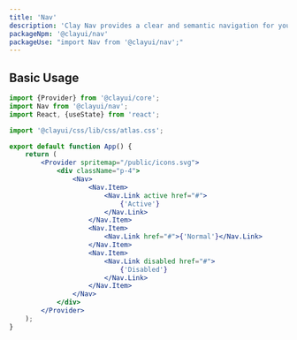 ```yaml
---
title: 'Nav'
description: 'Clay Nav provides a clear and semantic navigation for your site'
packageNpm: '@clayui/nav'
packageUse: "import Nav from '@clayui/nav';"
---
```


## Basic Usage

```jsx preview
import {Provider} from '@clayui/core';
import Nav from '@clayui/nav';
import React, {useState} from 'react';

import '@clayui/css/lib/css/atlas.css';

export default function App() {
	return (
		<Provider spritemap="/public/icons.svg">
			<div className="p-4">
				<Nav>
					<Nav.Item>
						<Nav.Link active href="#">
							{'Active'}
						</Nav.Link>
					</Nav.Item>
					<Nav.Item>
						<Nav.Link href="#">{'Normal'}</Nav.Link>
					</Nav.Item>
					<Nav.Item>
						<Nav.Link disabled href="#">
							{'Disabled'}
						</Nav.Link>
					</Nav.Item>
				</Nav>
			</div>
		</Provider>
	);
}
```
